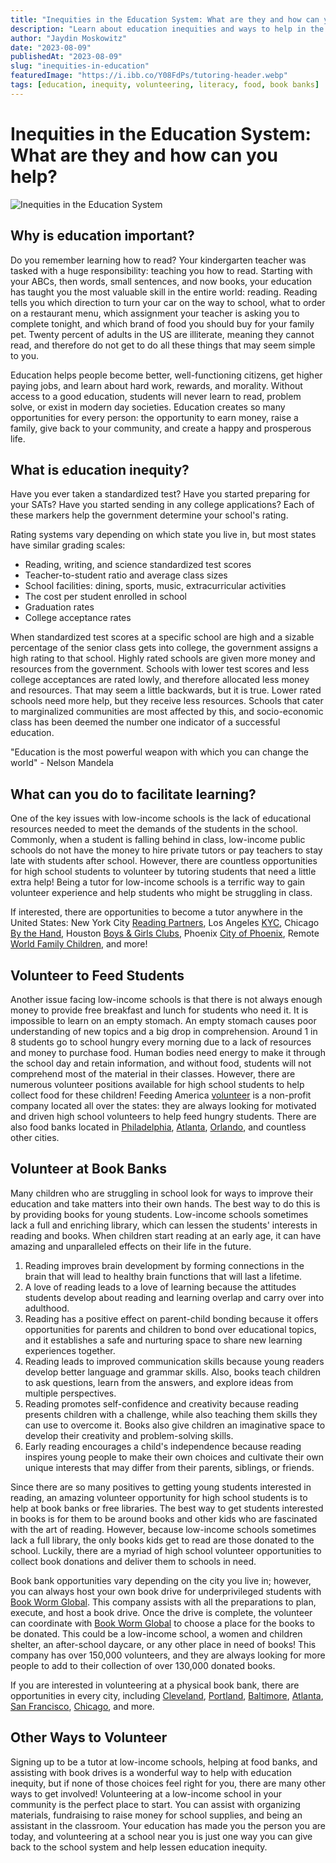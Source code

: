 ```yaml
---
title: "Inequities in the Education System: What are they and how can you help?"
description: "Learn about education inequities and ways to help in the education system. Explore the importance of education, addressing inequities, volunteering opportunities, and more."
author: "Jaydin Moskowitz"
date: "2023-08-09"
publishedAt: "2023-08-09"
slug: "inequities-in-education"
featuredImage: "https://i.ibb.co/Y08FdPs/tutoring-header.webp"
tags: [education, inequity, volunteering, literacy, food, book banks]
---
```



# Inequities in the Education System: What are they and how can you help?

<AuthorCard name="Jaydin Moskowitz" date="2023-08-09" avatar="/assets/img/photos/jaydin.jpg" />

![Inequities in the Education System](https://i.ibb.co/Y08FdPs/tutoring-header.webp)

## Why is education important?
Do you remember learning how to read? Your kindergarten teacher was tasked with a huge responsibility: teaching you how to read. Starting with your ABCs, then words, small sentences, and now books, your education has taught you the most valuable skill in the entire world: reading. Reading tells you which direction to turn your car on the way to school, what to order on a restaurant menu, which assignment your teacher is asking you to complete tonight, and which brand of food you should buy for your family pet. Twenty percent of adults in the US are illiterate, meaning they cannot read, and therefore do not get to do all these things that may seem simple to you.

Education helps people become better, well-functioning citizens, get higher paying jobs, and learn about hard work, rewards, and morality. Without access to a good education, students will never learn to read, problem solve, or exist in modern day societies. Education creates so many opportunities for every person: the opportunity to earn money, raise a family, give back to your community, and create a happy and prosperous life.

## What is education inequity?
Have you ever taken a standardized test? Have you started preparing for your SATs? Have you started sending in any college applications? Each of these markers help the government determine your school's rating.

Rating systems vary depending on which state you live in, but most states have similar grading scales:

- Reading, writing, and science standardized test scores
- Teacher-to-student ratio and average class sizes
- School facilities: dining, sports, music, extracurricular activities
- The cost per student enrolled in school
- Graduation rates
- College acceptance rates

When standardized test scores at a specific school are high and a sizable percentage of the senior class gets into college, the government assigns a high rating to that school. Highly rated schools are given more money and resources from the government. Schools with lower test scores and less college acceptances are rated lowly, and therefore allocated less money and resources. That may seem a little backwards, but it is true. Lower rated schools need more help, but they receive less resources. Schools that cater to marginalized communities are most affected by this, and socio-economic class has been deemed the number one indicator of a successful education.

<BlogQuote>"Education is the most powerful weapon with which you can change the world" - Nelson Mandela</BlogQuote>

## What can you do to facilitate learning?
One of the key issues with low-income schools is the lack of educational resources needed to meet the demands of the students in the school. Commonly, when a student is falling behind in class, low-income public schools do not have the money to hire private tutors or pay teachers to stay late with students after school. However, there are countless opportunities for high school students to volunteer by tutoring students that need a little extra help! Being a tutor for low-income schools is a terrific way to gain volunteer experience and help students who might be struggling in class.

If interested, there are opportunities to become a tutor anywhere in the United States: New York City [Reading Partners](https://readingpartners.org/location/new-york-city/), Los Angeles [KYC](https://www.kyccla.org/services/youth-services/high-school/), Chicago [By the Hand](https://bythehand.org/volunteer/), Houston [Boys & Girls Clubs](https://www.bgcgh.org/volunteers/?utm_source=teenlife), Phoenix [City of Phoenix](https://www.phoenix.gov/education/experience), Remote [World Family Children](https://www.worldfamilychildren.org/become-a-volunteer), and more!

## Volunteer to Feed Students
Another issue facing low-income schools is that there is not always enough money to provide free breakfast and lunch for students who need it. It is impossible to learn on an empty stomach. An empty stomach causes poor understanding of new topics and a big drop in comprehension. Around 1 in 8 students go to school hungry every morning due to a lack of resources and money to purchase food. Human bodies need energy to make it through the school day and retain information, and without food, students will not comprehend most of the material in their classes. However, there are numerous volunteer positions available for high school students to help collect food for these children! Feeding America [volunteer](https://www.feedingamerica.org/take-action/volunteer) is a non-profit company located all over the states: they are always looking for motivated and driven high school volunteers to help feed hungry students. There are also food banks located in [Philadelphia](https://www.cradlestocrayons.org/philadelphia/take-action/volunteer/in-the-giving-factory/), [Atlanta](https://www.acfb.org/how-we-work/), [Orlando](https://www.feedhopenow.org/site/SPageServer/;jsessionid=00000000.app30058b?NONCE_TOKEN=91BF68CB1F44686029B18E60E40BB53C&pagename=how_help_kids), and countless other cities.

## Volunteer at Book Banks
Many children who are struggling in school look for ways to improve their education and take matters into their own hands. The best way to do this is by providing books for young students. Low-income schools sometimes lack a full and enriching library, which can lessen the students' interests in reading and books. When children start reading at an early age, it can have amazing and unparalleled effects on their life in the future.

1. Reading improves brain development by forming connections in the brain that will lead to healthy brain functions that will last a lifetime.
2. A love of reading leads to a love of learning because the attitudes students develop about reading and learning overlap and carry over into adulthood.
3. Reading has a positive effect on parent-child bonding because it offers opportunities for parents and children to bond over educational topics, and it establishes a safe and nurturing space to share new learning experiences together.
4. Reading leads to improved communication skills because young readers develop better language and grammar skills. Also, books teach children to ask questions, learn from the answers, and explore ideas from multiple perspectives.
5. Reading promotes self-confidence and creativity because reading presents children with a challenge, while also teaching them skills they can use to overcome it. Books also give children an imaginative space to develop their creativity and problem-solving skills.
6. Early reading encourages a child's independence because reading inspires young people to make their own choices and cultivate their own unique interests that may differ from their parents, siblings, or friends.

Since there are so many positives to getting young students interested in reading, an amazing volunteer opportunity for high school students is to help at book banks or free libraries. The best way to get students interested in books is for them to be around books and other kids who are fascinated with the art of reading. However, because low-income schools sometimes lack a full library, the only books kids get to read are those donated to the school. Luckily, there are a myriad of high school volunteer opportunities to collect book donations and deliver them to schools in need.

Book bank opportunities vary depending on the city you live in; however, you can always host your own book drive for underprivileged students with [Book Worm Global](https://bookwormglobal.com/volunteers). This company assists with all the preparations to plan, execute, and host a book drive. Once the drive is complete, the volunteer can coordinate with [Book Worm Global](https://bookwormglobal.com/volunteers) to choose a place for the books to be donated. This could be a low-income school, a women and children shelter, an after-school daycare, or any other place in need of books! This company has over 150,000 volunteers, and they are always looking for more people to add to their collection of over 130,000 donated books.

If you are interested in volunteering at a physical book bank, there are opportunities in every city, including [Cleveland](https://www.kidsbookbank.org/volunteer/), [Portland](https://www.childrensbookbank.org/bvolunteer-opportunities), [Baltimore](https://www.mdbookbank.org/volunteer), [Atlanta](https://thebbf.org/contacts/), [San Francisco](https://www.childrensbookproject.org/get-involved/), [Chicago](https://www.berniesbookbank.org/volunteer/), and more.

## Other Ways to Volunteer
Signing up to be a tutor at low-income schools, helping at food banks, and assisting with book drives is a wonderful way to help with education inequity, but if none of those choices feel right for you, there are many other ways to get involved! Volunteering at a low-income school in your community is the perfect place to start. You can assist with organizing materials, fundraising to raise money for school supplies, and being an assistant in the classroom. Your education has made you the person you are today, and volunteering at a school near you is just one way you can give back to the school system and help lessen education inequity.

<AmaxaCTA />
<SocialShare /> 